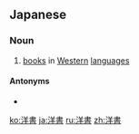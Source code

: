 ==Japanese==
{{ja-kanjitab|よう|しょ|yomi=on}}

===Noun===
{{ja-noun|ようしょ}}

# [[books]] in [[Western]] [[languages]]

====Antonyms====
* {{ja-r|和書|わしょ}}

[[ko:洋書]]
[[ja:洋書]]
[[ru:洋書]]
[[zh:洋書]]